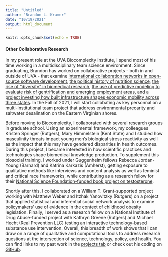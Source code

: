 ```yaml
---
title: "Untitled"
author: "Brandon L. Kramer"
date: "10/19/2021"
output: html_document
---
```


```r
knitr::opts_chunk$set(echo = TRUE)
```

#### Other Collaborative Research 

In my present role at the UVA Biocomplexity Institute, I spend most of his time working in a multidisciplinary team science environment. Since graduating, Brandon has worked on collaborative projects - both in and outside of UVA - that examine [international collaboration networks in open-source software development](/projects/oss/), [the political history of nutrition science](/projects/impacts-and-echoes/), [the rise of "diversity" in biomedical research](/projects/diversity/), [the use of predictive modeling to evaluate risk of gentrification and emerging employment areas](/projects/gentrification/), and [a project investing how built infrastructure shapes economic mobility across three states](https://dspgtools.shinyapps.io/EM-Data-Infrastructure/). In the Fall of 2021, I will start collobating as key personnal on a multi-institutional team project that address environmental precarity and saltwater desalination on the Eastern Virginian shores. 

Before moving to Biocomplexity, I collaborated with several research groups in graduate school. Using an experimental framework, my colleagues Kristen Springer (Rutgers), Mary Himmelstein (Kent State) and I studied how masculinity threats impact young men's biological stress reactivity as well as the impact that this may have gendered disparities in health outcomes. During this project, I became interested in how scientific practices and technologies shape biomedical knowledge production. To supplement this biosocial training, I worked under Guggenheim fellows Rebecca Jordan-Young (Barnard) and Katrina Karkazis (Amherst), getting exposure to qualitative methods like interviews and content analysis as well as feminist and critical race frameworks, while contributing as a research fellow for their [National Science Foundation-funded book project on testosterone](https://www.amazon.com/Testosterone-Unauthorized-Biography-Rebecca-Jordan-Young/dp/067472532). 

Shortly after this, I collaborated on a William T. Grant-supported project working with Matthew Weber and Itzhak Yanovitzky (Rutgers) on a project that applied statistical and inferential social network analysis to examine policymakers’ use of evidence in the context of childhood obesity legislation. Finally, I served as a research fellow on a National Institute of Drug Abuse-funded project with Kathryn Greene (Rutgers) and Michael Hecht (Real Prevention LLC) testing an interactive technology-based substance use intervention. Overall, this breadth of work shows that I can draw on a range of qualitative and computational tools to address research questions at the intersection of science, technology, policy, and health. You can find links to my past work in the [projects tab](/projects) or check out his coding on [GitHub](https://github.com/brandonleekramer).

